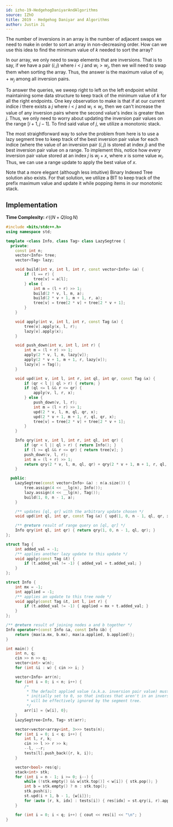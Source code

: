 ```yaml
---
id: izho-19-HedgehogDaniyarAndAlgorithms
source: IZhO
title: 2019 - Hedgehog Daniyar and Algorithms
author: Justin Ji
---
```


<Spoiler title = "Hint">

The number of inversions in an array is the number of adjacent
swaps we need to make in order to sort an array in non-decreasing order.
How can we use this idea to find the minimum value of $k$ needed to sort
the array?

</Spoiler>

<Spoiler title = "Explanation">

In our array, we only need to swap elements that are inversions. That is
to say, if we have a pair $(i, j)$ where $i < j$ and $w_i > w_j$, then we
will need to swap them when sorting the array. Thus, the answer is the maximum
value of $w_i + w_j$ among all inversion pairs.

To answer the queries, we sweep right to left on the left endpoint whilst
maintaining some data structure to keep track of the minimum value of $k$ for
all the right endpoints. One key observation to make is that if at our current
indice $i$ there exists a $j$ where $i < j$ and $w_i \leq w_j$, then we can't
increase the value of any inversion pairs where the second value's index is
greater than $j$. Thus, we only need to worry about updating the inversion pair
values on the range $[i + 1, j - 1]$. To find said value of $j$, we utilize a
monotonic stack.

The most straightforward way to solve the problem from here is to use a lazy
segment tree to keep track of the best inversion pair value for each indice
(where the value of an inversion pair $(i, j)$ is stored at index $j$)
and the best inversion pair value on a range. To implement this, notice how
every inversion pair value stored at an index $j$ is $w_j + x$, where $x$ is
some value $w_i$. Thus, we can use a range update to apply the best value of $x$.

Note that a more elegant (although less intuitive) Binary Indexed Tree solution
also exists. For that solution, we utilize a BIT to keep track of the prefix
maximum value and update it while popping items in our monotonic stack.

## Implementation

**Time Complexity:** $\mathcal{O}((N + Q)\log{N})$

<LanguageSection>
<CPPSection>

```cpp
#include <bits/stdc++.h>
using namespace std;

template <class Info, class Tag> class LazySegtree {
  private:
	const int n;
	vector<Info> tree;
	vector<Tag> lazy;

	void build(int v, int l, int r, const vector<Info> &a) {
		if (l == r) {
			tree[v] = a[l];
		} else {
			int m = (l + r) >> 1;
			build(2 * v, l, m, a);
			build(2 * v + 1, m + 1, r, a);
			tree[v] = tree[2 * v] + tree[2 * v + 1];
		}
	}

	void apply(int v, int l, int r, const Tag &x) {
		tree[v].apply(x, l, r);
		lazy[v].apply(x);
	}

	void push_down(int v, int l, int r) {
		int m = (l + r) >> 1;
		apply(2 * v, l, m, lazy[v]);
		apply(2 * v + 1, m + 1, r, lazy[v]);
		lazy[v] = Tag();
	}

	void upd(int v, int l, int r, int ql, int qr, const Tag &x) {
		if (qr < l || ql > r) { return; }
		if (ql <= l && r <= qr) {
			apply(v, l, r, x);
		} else {
			push_down(v, l, r);
			int m = (l + r) >> 1;
			upd(2 * v, l, m, ql, qr, x);
			upd(2 * v + 1, m + 1, r, ql, qr, x);
			tree[v] = tree[2 * v] + tree[2 * v + 1];
		}
	}

	Info qry(int v, int l, int r, int ql, int qr) {
		if (qr < l || ql > r) { return Info(); }
		if (l >= ql && r <= qr) { return tree[v]; }
		push_down(v, l, r);
		int m = (l + r) >> 1;
		return qry(2 * v, l, m, ql, qr) + qry(2 * v + 1, m + 1, r, ql, qr);
	}

  public:
	LazySegtree(const vector<Info> &a) : n(a.size()) {
		tree.assign(4 << __lg(n), Info());
		lazy.assign(4 << __lg(n), Tag());
		build(1, 0, n - 1, a);
	}

	/** updates [ql, qr] with the arbitrary update chosen */
	void upd(int ql, int qr, const Tag &x) { upd(1, 0, n - 1, ql, qr, x); }

	/** @return result of range query on [ql, qr] */
	Info qry(int ql, int qr) { return qry(1, 0, n - 1, ql, qr); }
};

struct Tag {
	int added_val = -1;
	/** applies another lazy update to this update */
	void apply(const Tag &t) {
		if (t.added_val != -1) { added_val = t.added_val; }
	}
};

struct Info {
	int mx = -1;
	int applied = -1;
	/** applies an update to this tree node */
	void apply(const Tag &t, int l, int r) {
		if (t.added_val != -1) { applied = mx + t.added_val; }
	}
};

/** @return result of joining nodes a and b together */
Info operator+(const Info &a, const Info &b) {
	return {max(a.mx, b.mx), max(a.applied, b.applied)};
}

int main() {
	int n, q;
	cin >> n >> q;
	vector<int> w(n);
	for (int &i : w) { cin >> i; }

	vector<Info> arr(n);
	for (int i = 0; i < n; i++) {
		/*
		 * The default applied value (a.k.a. inversion pair value) must be
		 * initially set to 0, so that indices that aren't in an inversion pair
		 * will be effectively ignored by the segment tree.
		 */
		arr[i] = {w[i], 0};
	}
	LazySegtree<Info, Tag> st(arr);

	vector<vector<array<int, 3>>> tests(n);
	for (int i = 0; i < q; i++) {
		int l, r, k;
		cin >> l >> r >> k;
		--l, --r;
		tests[l].push_back({r, k, i});
	}

	vector<bool> res(q);
	stack<int> stk;
	for (int i = n - 1; i >= 0; i--) {
		while (!stk.empty() && w[stk.top()] < w[i]) { stk.pop(); }
		int b = stk.empty() ? n : stk.top();
		stk.push(i);
		st.upd(i + 1, b - 1, {w[i]});
		for (auto [r, k, idx] : tests[i]) { res[idx] = st.qry(i, r).applied <= k; }
	}

	for (int i = 0; i < q; i++) { cout << res[i] << "\n"; }
}
```

</CPPSection>
</LanguageSection>

</Spoiler>
